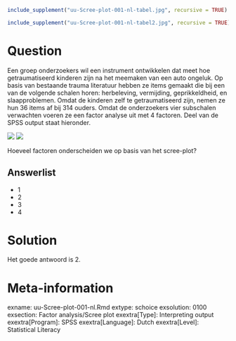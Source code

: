 ```r
include_supplement("uu-Scree-plot-001-nl-tabel.jpg", recursive = TRUE)
```

```r
include_supplement("uu-Scree-plot-001-nl-tabel2.jpg", recursive = TRUE)
```


Question
========
  
Een groep onderzoekers wil een instrument ontwikkelen dat meet hoe getraumatiseerd kinderen zijn na het meemaken van een auto ongeluk. Op basis van bestaande trauma literatuur hebben ze items gemaakt die bij een van de volgende schalen horen: herbeleving, vermijding, geprikkeldheid, en slaapproblemen. Omdat de kinderen zelf te getraumatiseerd zijn, nemen ze hun 36 items af bij 314 ouders.  Omdat de onderzoekers vier subschalen verwachten voeren ze een factor analyse uit met 4 factoren. Deel van de SPSS output staat hieronder.

![](uu-Scree-plot-001-nl-tabel.jpg)
![](uu-Scree-plot-001-nl-tabel2.jpg)

Hoeveel factoren onderscheiden we op basis van het scree-plot?
  
Answerlist
----------
* 1
* 2
* 3
* 4

Solution
========
  
Het goede antwoord is 2.

Meta-information
================
exname: uu-Scree-plot-001-nl.Rmd
extype: schoice
exsolution: 0100
exsection: Factor analysis/Scree plot
exextra[Type]: Interpreting output
exextra[Program]: SPSS
exextra[Language]: Dutch
exextra[Level]: Statistical Literacy

